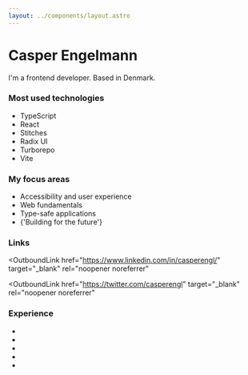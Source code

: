 ```yaml
---
layout: ../components/layout.astro
---
```



# Casper Engelmann

I'm a frontend developer. Based in Denmark.

### Most used technologies

- <OutboundLink href="https://www.typescriptlang.org/">TypeScript</OutboundLink>
- <OutboundLink href="https://reactjs.org/">React</OutboundLink>
- <OutboundLink href="https://stitches.dev/">Stitches</OutboundLink>
- <OutboundLink href="https://www.radix-ui.com/">Radix UI</OutboundLink>
- <OutboundLink href="https://turborepo.org/">Turborepo</OutboundLink>
- <OutboundLink href="https://vitejs.dev/">Vite</OutboundLink>

### My focus areas

- Accessibility and user experience
- Web fundamentals
- Type-safe applications
- <OutboundLink href="https://frontendmastery.com/posts/building-future-facing-frontend-architectures/">
    {'Building for the future'}
  </OutboundLink>

### Links

<div class="flex flex-wrap gap-2">
<OutboundLink
  href="https://github.com/casperengl/"
  target="_blank"
  rel="noopener noreferrer"
>
  <GithubIcon class="h-10 w-10" />
</OutboundLink>

<OutboundLink
  href="https://www.linkedin.com/in/casperengl/"
  target="_blank"
  rel="noopener noreferrer"
>
  <LinkedInIcon class="h-10 w-10" />
</OutboundLink>

<OutboundLink
  href="https://twitter.com/casperengl"
  target="_blank"
  rel="noopener noreferrer"
>
  <TwitterIcon class="h-10 w-10" />
</OutboundLink>
</div>

### Experience

- <Experience
    company="Adapt"
    role="Frontend Developer"
    startDate="2020-09"
    endDate="2022-03"
    link="https://adaptagency.com/"
  />
- <Experience
    company="Designheroes"
    role="Fullstack developer"
    startDate="2019-04"
    endDate="2019-11"
    link="https://www.designheroes.dk/"
  />
- <Experience
    company="Devant"
    role="Self-employed"
    startDate="2019-11"
    endDate="2020-05"
  />
- <Experience
    company="Miinto"
    role="Senior Frontend developer"
    startDate="2022-03"
    link="https://www.miinto-group.com/"
  />
- <Experience
    company="Web-Koncept"
    role="Student Developer"
    startDate="2017-05"
    endDate="2019-04"
    link="https://web-koncept.dk/"
  />
